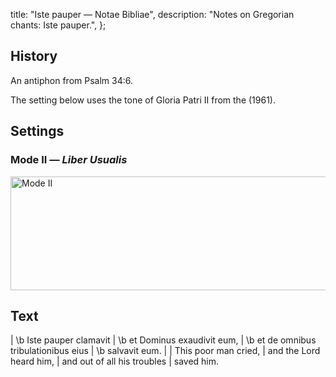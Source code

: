   title: "Iste pauper — Notae Bibliae",
  description: "Notes on Gregorian chants: Iste pauper.",
};

<Initial text="Iste pauper" />

## History

An antiphon from Psalm 34:6.

The setting below uses the tone of Gloria Patri II from the *<Definition lang="latin" anchor="liber-usualis" text="Liber Usualis" />* (1961).

## Settings

### Mode II — *Liber Usualis*

<Image
  src="/chants/iste-pauper.png"
  alt="Mode II"
  width="600"
  height="182"
/>

## Text

<Poetry>
|  \b Iste pauper clamavit
|  \b et Dominus exaudivit eum,
|  \b et de omnibus tribulationibus eius
|  \b salvavit eum.
|
|  This poor man cried,
|  and the Lord heard him,
|  and out of all his troubles
|  saved him.
</Poetry>

